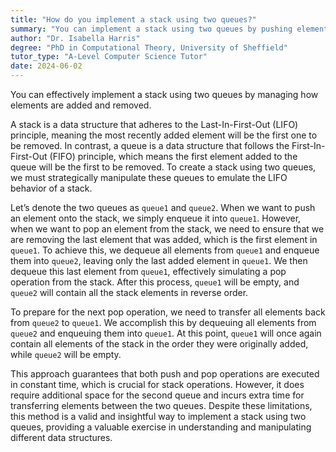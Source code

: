 ```yaml
---
title: "How do you implement a stack using two queues?"
summary: "You can implement a stack using two queues by pushing elements into one queue and popping them from another."
author: "Dr. Isabella Harris"
degree: "PhD in Computational Theory, University of Sheffield"
tutor_type: "A-Level Computer Science Tutor"
date: 2024-06-02
---
```


You can effectively implement a stack using two queues by managing how elements are added and removed. 

A stack is a data structure that adheres to the Last-In-First-Out (LIFO) principle, meaning the most recently added element will be the first one to be removed. In contrast, a queue is a data structure that follows the First-In-First-Out (FIFO) principle, which means the first element added to the queue will be the first to be removed. To create a stack using two queues, we must strategically manipulate these queues to emulate the LIFO behavior of a stack.

Let’s denote the two queues as `queue1` and `queue2`. When we want to push an element onto the stack, we simply enqueue it into `queue1`. However, when we want to pop an element from the stack, we need to ensure that we are removing the last element that was added, which is the first element in `queue1`. To achieve this, we dequeue all elements from `queue1` and enqueue them into `queue2`, leaving only the last added element in `queue1`. We then dequeue this last element from `queue1`, effectively simulating a pop operation from the stack. After this process, `queue1` will be empty, and `queue2` will contain all the stack elements in reverse order.

To prepare for the next pop operation, we need to transfer all elements back from `queue2` to `queue1`. We accomplish this by dequeuing all elements from `queue2` and enqueuing them into `queue1`. At this point, `queue1` will once again contain all elements of the stack in the order they were originally added, while `queue2` will be empty.

This approach guarantees that both push and pop operations are executed in constant time, which is crucial for stack operations. However, it does require additional space for the second queue and incurs extra time for transferring elements between the two queues. Despite these limitations, this method is a valid and insightful way to implement a stack using two queues, providing a valuable exercise in understanding and manipulating different data structures.
    